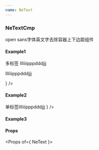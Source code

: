 ```yaml
---
name: NeText
---
```


### NeTextCmp


<p class="doc-describe">open sans字体英文字去除容器上下边距组件</p>

#### Example1
<Playground>
    <NeText html={
        <>
            <span>多标签</span>
            <span>IIIiiipppdddjjj</span>
            <p>IIIiiipppdddjjj</p>
        </>
    } />
</Playground>

#### Example2
<Playground>
    <NeText html={
        <span>单标签IIIiiipppdddjjj</span>
    } />
</Playground>

#### Example3
<Playground>
    <NeText html={
        "纯文本"
    } />
</Playground>


#### Props
<Props of={ NeText }></Props>